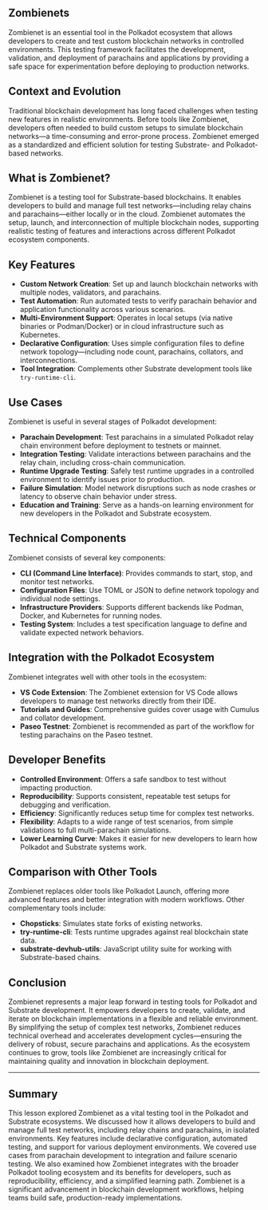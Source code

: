 ## Zombienets

<ResponsiveIframe src="https://drive.google.com/file/d/1xBlJXGGzfJbYyqdwu1n2EV-TQzbiAFEc/preview" title="Zombienets" />

Zombienet is an essential tool in the Polkadot ecosystem that allows developers to create and test custom blockchain networks in controlled environments. This testing framework facilitates the development, validation, and deployment of parachains and applications by providing a safe space for experimentation before deploying to production networks.

## Context and Evolution

Traditional blockchain development has long faced challenges when testing new features in realistic environments. Before tools like Zombienet, developers often needed to build custom setups to simulate blockchain networks—a time-consuming and error-prone process. Zombienet emerged as a standardized and efficient solution for testing Substrate- and Polkadot-based networks.

## What is Zombienet?

Zombienet is a testing tool for Substrate-based blockchains. It enables developers to build and manage full test networks—including relay chains and parachains—either locally or in the cloud. Zombienet automates the setup, launch, and interconnection of multiple blockchain nodes, supporting realistic testing of features and interactions across different Polkadot ecosystem components.

## Key Features

- **Custom Network Creation**: Set up and launch blockchain networks with multiple nodes, validators, and parachains.
- **Test Automation**: Run automated tests to verify parachain behavior and application functionality across various scenarios.
- **Multi-Environment Support**: Operates in local setups (via native binaries or Podman/Docker) or in cloud infrastructure such as Kubernetes.
- **Declarative Configuration**: Uses simple configuration files to define network topology—including node count, parachains, collators, and interconnections.
- **Tool Integration**: Complements other Substrate development tools like `try-runtime-cli`.

## Use Cases

Zombienet is useful in several stages of Polkadot development:

- **Parachain Development**: Test parachains in a simulated Polkadot relay chain environment before deployment to testnets or mainnet.
- **Integration Testing**: Validate interactions between parachains and the relay chain, including cross-chain communication.
- **Runtime Upgrade Testing**: Safely test runtime upgrades in a controlled environment to identify issues prior to production.
- **Failure Simulation**: Model network disruptions such as node crashes or latency to observe chain behavior under stress.
- **Education and Training**: Serve as a hands-on learning environment for new developers in the Polkadot and Substrate ecosystem.

## Technical Components

Zombienet consists of several key components:

- **CLI (Command Line Interface)**: Provides commands to start, stop, and monitor test networks.
- **Configuration Files**: Use TOML or JSON to define network topology and individual node settings.
- **Infrastructure Providers**: Supports different backends like Podman, Docker, and Kubernetes for running nodes.
- **Testing System**: Includes a test specification language to define and validate expected network behaviors.

## Integration with the Polkadot Ecosystem

Zombienet integrates well with other tools in the ecosystem:

- **VS Code Extension**: The Zombienet extension for VS Code allows developers to manage test networks directly from their IDE.
- **Tutorials and Guides**: Comprehensive guides cover usage with Cumulus and collator development.
- **Paseo Testnet**: Zombienet is recommended as part of the workflow for testing parachains on the Paseo testnet.

## Developer Benefits

- **Controlled Environment**: Offers a safe sandbox to test without impacting production.
- **Reproducibility**: Supports consistent, repeatable test setups for debugging and verification.
- **Efficiency**: Significantly reduces setup time for complex test networks.
- **Flexibility**: Adapts to a wide range of test scenarios, from simple validations to full multi-parachain simulations.
- **Lower Learning Curve**: Makes it easier for new developers to learn how Polkadot and Substrate systems work.

## Comparison with Other Tools

Zombienet replaces older tools like Polkadot Launch, offering more advanced features and better integration with modern workflows. Other complementary tools include:

- **Chopsticks**: Simulates state forks of existing networks.
- **try-runtime-cli**: Tests runtime upgrades against real blockchain state data.
- **substrate-devhub-utils**: JavaScript utility suite for working with Substrate-based chains.

## Conclusion

Zombienet represents a major leap forward in testing tools for Polkadot and Substrate development. It empowers developers to create, validate, and iterate on blockchain implementations in a flexible and reliable environment. By simplifying the setup of complex test networks, Zombienet reduces technical overhead and accelerates development cycles—ensuring the delivery of robust, secure parachains and applications. As the ecosystem continues to grow, tools like Zombienet are increasingly critical for maintaining quality and innovation in blockchain deployment.

---

## Summary

This lesson explored Zombienet as a vital testing tool in the Polkadot and Substrate ecosystems. We discussed how it allows developers to build and manage full test networks, including relay chains and parachains, in isolated environments. Key features include declarative configuration, automated testing, and support for various deployment environments. We covered use cases from parachain development to integration and failure scenario testing. We also examined how Zombienet integrates with the broader Polkadot tooling ecosystem and its benefits for developers, such as reproducibility, efficiency, and a simplified learning path. Zombienet is a significant advancement in blockchain development workflows, helping teams build safe, production-ready implementations.
